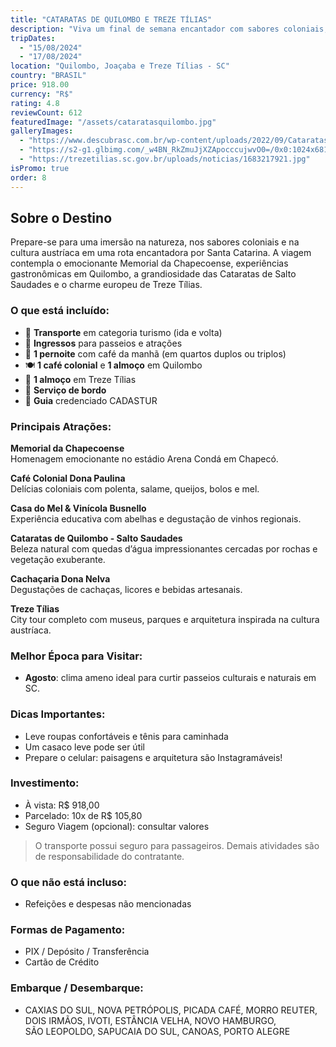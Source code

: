 ```yaml
---
title: "CATARATAS DE QUILOMBO E TREZE TÍLIAS"
description: "Viva um final de semana encantador com sabores coloniais, paisagens naturais e cultura austríaca em Santa Catarina. Uma experiência única entre Quilombo, Joaçaba e Treze Tílias!"
tripDates:
  - "15/08/2024"
  - "17/08/2024"
location: "Quilombo, Joaçaba e Treze Tílias - SC"
country: "BRASIL"
price: 918.00
currency: "R$"
rating: 4.8
reviewCount: 612
featuredImage: "/assets/cataratasquilombo.jpg"
galleryImages:
  - "https://www.descubrasc.com.br/wp-content/uploads/2022/09/Cataratas-de-Quilombo-Salto-Saudades.jpg"
  - "https://s2-g1.glbimg.com/_w4BN_RkZmuJjXZApocccujwvO0=/0x0:1024x681/984x0/smart/filters:strip_icc()/i.s3.glbimg.com/v1/AUTH_59edd422c0c84a879bd37670ae4f538a/internal_photos/bs/2021/y/d/1X9Xt3TrijYuI8yQzXkg/cataratas.jpg"
  - "https://trezetilias.sc.gov.br/uploads/noticias/1683217921.jpg"
isPromo: true
order: 8
---
```


## Sobre o Destino

Prepare-se para uma imersão na natureza, nos sabores coloniais e na cultura austríaca em uma rota encantadora por Santa Catarina. A viagem contempla o emocionante Memorial da Chapecoense, experiências gastronômicas em Quilombo, a grandiosidade das Cataratas de Salto Saudades e o charme europeu de Treze Tílias.

### O que está incluído:

- 🚌 **Transporte** em categoria turismo (ida e volta)
- 🎫 **Ingressos** para passeios e atrações
- 🏨 **1 pernoite** com café da manhã (em quartos duplos ou triplos)
- 🍽️ **1 café colonial** e **1 almoço** em Quilombo
- 🥘 **1 almoço** em Treze Tílias
- 🍪 **Serviço de bordo**
- 👤 **Guia** credenciado CADASTUR

### Principais Atrações:

**Memorial da Chapecoense**  
Homenagem emocionante no estádio Arena Condá em Chapecó.

**Café Colonial Dona Paulina**  
Delícias coloniais com polenta, salame, queijos, bolos e mel.

**Casa do Mel & Vinícola Busnello**  
Experiência educativa com abelhas e degustação de vinhos regionais.

**Cataratas de Quilombo - Salto Saudades**  
Beleza natural com quedas d’água impressionantes cercadas por rochas e vegetação exuberante.

**Cachaçaria Dona Nelva**  
Degustações de cachaças, licores e bebidas artesanais.

**Treze Tílias**  
City tour completo com museus, parques e arquitetura inspirada na cultura austríaca.

### Melhor Época para Visitar:

- **Agosto**: clima ameno ideal para curtir passeios culturais e naturais em SC.

### Dicas Importantes:

- Leve roupas confortáveis e tênis para caminhada
- Um casaco leve pode ser útil
- Prepare o celular: paisagens e arquitetura são Instagramáveis!

### Investimento:

- À vista: R$ 918,00  
- Parcelado: 10x de R$ 105,80  
- Seguro Viagem (opcional): consultar valores

> O transporte possui seguro para passageiros. Demais atividades são de responsabilidade do contratante.

### O que não está incluso:

- Refeições e despesas não mencionadas

### Formas de Pagamento:

- PIX / Depósito / Transferência  
- Cartão de Crédito  

### Embarque / Desembarque:

- CAXIAS DO SUL, NOVA PETRÓPOLIS, PICADA CAFÉ, MORRO REUTER,  
  DOIS IRMÃOS, IVOTI, ESTÂNCIA VELHA, NOVO HAMBURGO,  
  SÃO LEOPOLDO, SAPUCAIA DO SUL, CANOAS, PORTO ALEGRE
